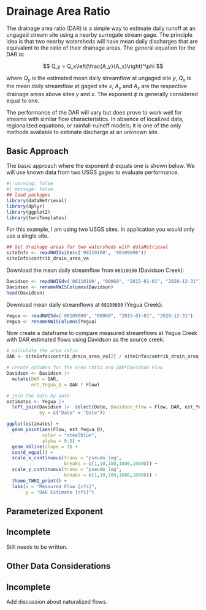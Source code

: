 # Drainage Area Ratio {#sec-dar}

The drainage area ratio (DAR) is a simple way to estimate daily runoff at an ungaged stream site using a nearby surrogate stream gage. The principle idea is that two nearby watersheds will have mean daily discharges that are equivalent to the ratio of their drainage areas. The general equation for the DAR is:

$$
Q_y = Q_x\left(\frac{A_y}{A_x}\right)^\phi
$$

where $Q_y$ is the estimated mean daily streamflow at ungaged site $y$, $Q_x$ is the mean daily streamflow at gaged site $x$, $A_y$ and $A_x$ are the respective drainage areas above sites $y$ and $x$. The exponent $\phi$ is generally considered equal to one.

The performance of the DAR will vary but does prove to work well for streams with similar flow characteristics. In absence of localized data, regionalized equations, or rainfall-ruinoff models; it is one of the only methods available to estimate discharge at an unknown site.

## Basic Approach

The basic approach where the exponent $\phi$ equals one is shown below. We will use known data from two USGS gages to evaluate performance.

```r
#| warning: false
#| message: false
## load packages
library(dataRetrieval)
library(dplyr)
library(ggplot2)
library(twriTemplates)
```

For this example, I am using two USGS sites. In application you would only use a single site.

```r
## Get drainage areas for two watersheds with dataRetrieval
siteInfo <- readNWISsite(c('08110100', '08109800'))
siteInfo$contrib_drain_area_va
```

Download the mean daily streamflow from `08110100` (Davidson Creek):

```r
Davidson <- readNWISdv('08110100', "00060", "2015-01-01", "2020-12-31")
Davidson <- renameNWISColumns(Davidson)
head(Davidson)
```


Download mean daily streamflows at `08109800` (Yegua Creek):

```r
Yegua <- readNWISdv('08109800', "00060", "2015-01-01", "2020-12-31")
Yegua <- renameNWISColumns(Yegua)
```

Now create a dataframe to compare measured streamflows at Yegua Creek with DAR estimated flows using Davidson as the source creek:

```r
# calculate the area ratio
DAR <- siteInfo$contrib_drain_area_va[2] / siteInfo$contrib_drain_area_va[1]

# create columns for the area ratio and DAR*Davidson Flow
Davidson <- Davidson |> 
  mutate(DAR = DAR,
         est_Yegua_Q = DAR * Flow)

# join the data by date
estimates <- Yegua |> 
  left_join(Davidson |>  select(Date, Davidson_Flow = Flow, DAR, est_Yegua_Q),
            by = c("Date" = "Date"))

ggplot(estimates) +
  geom_point(aes(Flow, est_Yegua_Q), 
             color = "steelblue",
             alpha = 0.5) +
  geom_abline(slope = 1) +
  coord_equal() +
  scale_x_continuous(trans = "pseudo_log",
                     breaks = c(1,10,100,1000,10000)) +
  scale_y_continuous(trans = "pseudo_log",
                     breaks = c(1,10,100,1000,10000)) +
  theme_TWRI_print() +
  labs(x = "Measured Flow [cfs]",
       y = "DAR Estimate [cfs]")
```

## Parameterized Exponent

:::{.callout-note}

## Incomplete

Still needs to be written.

:::

## Other Data Considerations

:::{.callout-note}

## Incomplete

Add discussion about naturalized flows.

:::
